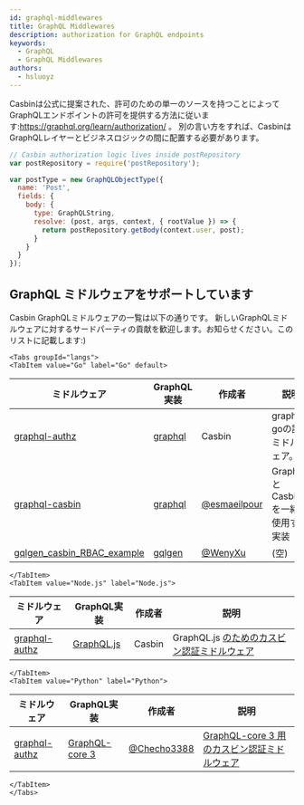 ```yaml
---
id: graphql-middlewares
title: GraphQL Middlewares
description: authorization for GraphQL endpoints
keywords:
  - GraphQL
  - GraphQL Middlewares
authors:
  - hsluoyz
---
```




Casbinは公式に提案された、許可のための単一のソースを持つことによってGraphQLエンドポイントの許可を提供する方法に従います:https://graphql.org/learn/authorization/ 。 別の言い方をすれば、CasbinはGraphQLレイヤーとビジネスロジックの間に配置する必要があります。

```javascript
// Casbin authorization logic lives inside postRepository
var postRepository = require('postRepository');

var postType = new GraphQLObjectType({
  name: 'Post',
  fields: {
    body: {
      type: GraphQLString,
      resolve: (post, args, context, { rootValue }) => {
        return postRepository.getBody(context.user, post);
      }
    }
  }
});
```
## GraphQL ミドルウェアをサポートしています

Casbin GraphQLミドルウェアの一覧は以下の通りです。 新しいGraphQLミドルウェアに対するサードパーティの貢献を歓迎します。お知らせください。このリストに記載します:)

```mdx-code-block
<Tabs groupId="langs">
<TabItem value="Go" label="Go" default>
```

| ミドルウェア                                                                               | GraphQL実装                                        | 作成者                                            | 説明                       |
| ------------------------------------------------------------------------------------ | ------------------------------------------------ | ---------------------------------------------- | ------------------------ |
| [graphql-authz](https://github.com/casbin/graphql-authz)                             | [graphql](https://github.com/graphql-go/graphql) | Casbin                                         | graphql-goの認証ミドルウェア。     |
| [graphql-casbin](https://github.com/esmaeilpour/graphql-casbin)                      | [graphql](https://github.com/graphql-go/graphql) | [@esmaeilpour](https://github.com/esmaeilpour) | GraphqlとCasbinを一緒に使用する実装 |
| [gqlgen_casbin_RBAC_example](https://github.com/WenyXu/gqlgen_casbin_RBAC_example) | [gqlgen](https://github.com/99designs/gqlgen)    | [@WenyXu](https://github.com/WenyXu)           | (空)                      |

```mdx-code-block
</TabItem>
<TabItem value="Node.js" label="Node.js">
```

| ミドルウェア                                                        | GraphQL実装                                           | 作成者    | 説明                                                                   |
| ------------------------------------------------------------- | --------------------------------------------------- | ------ | -------------------------------------------------------------------- |
| [graphql-authz](https://github.com/node-casbin/graphql-authz) | [GraphQL.js](https://github.com/graphql/graphql-js) | Casbin | GraphQL.js [のためのカスビン認証ミドルウェア](https://github.com/graphql/graphql-js) |

```mdx-code-block
</TabItem>
<TabItem value="Python" label="Python">
```

| ミドルウェア                                                       | GraphQL実装                                                        | 作成者                                          | 説明                                                                              |
| ------------------------------------------------------------ | ---------------------------------------------------------------- | -------------------------------------------- | ------------------------------------------------------------------------------- |
| [graphql-authz](https://github.com/Checho3388/graphql-authz) | [GraphQL-core 3](https://github.com/graphql-python/graphql-core) | [@Checho3388](https://github.com/Checho3388) | [GraphQL-core 3 用のカスビン認証ミドルウェア](https://github.com/graphql-python/graphql-core) |

```mdx-code-block
</TabItem>
</Tabs>
```
